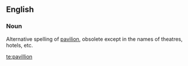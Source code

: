==English==

===Noun===

Alternative spelling of [[pavilion]], obsolete except in the names of theatres, hotels, etc.

[[te:pavillion]]